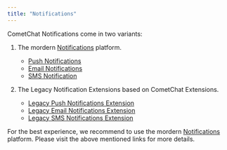 ```yaml
---
title: "Notifications"
---
```


CometChat Notifications come in two variants:

1. The mordern [Notifications](/notifications/overview) platform.

   * [Push Notifications](/notifications/push-overview)
   * [Email Notifications](/notifications/email-overview)
   * [SMS Notification](/notifications/sms-overview)

2. The Legacy Notification Extensions based on CometChat Extensions.

   * [Legacy Push Notifications Extension](/notifications/web-push-notifications)
   * [Legacy Email Notifications Extension](/notifications/email-notification-extension)
   * [Legacy SMS Notifications Extension](/notifications/sms-notification-extension)

For the best experience, we recommend to use the mordern [Notifications](/notifications/overview) platform. Please visit the above mentioned links for more details.
